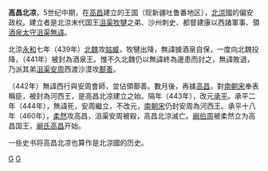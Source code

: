 {{expand|time=2017-09-16T01:22:39+00:00}}
{{unreferenced|time=2017-09-16T01:22:39+00:00}}
{{中国历史上的新疆}}
'''高昌北凉'''，5世纪中期，在[[高昌|高昌]]建立的王国（现新疆吐鲁番地区），[[北涼|北涼]]國的偏安政权。建立者是北涼末代国王[[沮渠牧犍|沮渠牧犍]]之弟、沙州刺史、都督建康以西諸軍事、領[[酒泉|酒泉]][[太守|太守]][[沮渠無諱|沮渠無諱]]。

北涼[[承和_(沮渠牧犍)|永和]]七年（439年）[[北魏|北魏]]攻[[姑臧|姑臧]]，牧犍出降，無諱據酒泉自保，一度向北魏投降，（441年）被封為酒泉王。惟不久北魏仍以無諱終為邊患而討之，無諱敗退，乃派其弟[[沮渠安周|沮渠安周]]西渡沙漠攻[[鄯善|鄯善]]。

（442年）無諱西行與安周會師，並佔領鄯善。數月後，再據[[高昌|高昌]]，對[[南朝宋|南朝宋]]奉表稱臣，被封為河西王，是高昌北凉建立之始。隔年（443年），改元[[承平_(沮渠無諱)|承平]]。承平二年（444年），無諱死，安周繼立，不改元，[[南朝宋|南朝宋]]仍封安周為河西王。承平十八年（460年），[[柔然|柔然]]攻高昌，沮渠安周被殺，高昌北涼滅亡。[[阚伯周|阚伯周]]被柔然立为高昌国王，[[阚氏高昌|阚氏高昌]]开始。

一些史书将高昌北凉也算作是北涼國的历史。

[[category:北凉|G]]
[[category:高昌|G]]